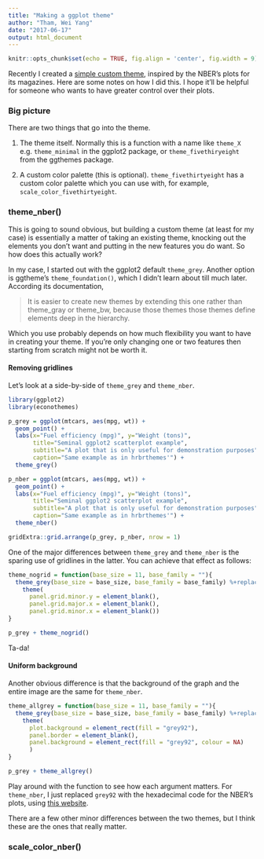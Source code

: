 ```yaml
---
title: "Making a ggplot theme"
author: "Tham, Wei Yang"
date: "2017-06-17"
output: html_document
---
```


```r
knitr::opts_chunk$set(echo = TRUE, fig.align = 'center', fig.width = 9)
```

Recently I created a [simple custom theme](https://github.com/weiyangtham/econothemes), inspired by the NBER's plots for its magazines. Here are some notes on how I did this. I hope it'll be helpful for someone who wants to have greater control over their plots. 

### Big picture
There are two things that go into the theme.

1. The theme itself. Normally this is a function with a name like `theme_X` e.g. `theme_minimal` in the ggplot2 package, or `theme_fivethiryeight` from the ggthemes package. 

2. A custom color palette (this is optional). `theme_fivethirtyeight` has a custom color palette which you can use with, for example, `scale_color_fivethirtyeight`. 

### theme_nber()
This is going to sound obvious, but building a custom theme (at least for my case) is essentially a matter of taking an existing theme, knocking out the elements you don't want and putting in the new features you do want. So how does this actually work?

In my case, I started out with the ggplot2 default `theme_grey`. Another option is ggtheme's `theme_foundation()`, which I didn't learn about till much later. According its documentation, 

> It is easier to create new themes by extending this one rather than theme_gray or theme_bw, because those themes those themes define elements deep in the hierarchy.

Which you use probably depends on how much flexibility you want to have in creating your theme. If you're only changing one or two features then starting from scratch might not be worth it. 

#### Removing gridlines

Let's look at a side-by-side of `theme_grey` and `theme_nber`. 

```r
library(ggplot2)
library(econothemes)

p_grey = ggplot(mtcars, aes(mpg, wt)) +
  geom_point() +
  labs(x="Fuel efficiency (mpg)", y="Weight (tons)",
       title="Seminal ggplot2 scatterplot example",
       subtitle="A plot that is only useful for demonstration purposes",
       caption="Same example as in hrbrthemes'") + 
  theme_grey()

p_nber = ggplot(mtcars, aes(mpg, wt)) +
  geom_point() +
  labs(x="Fuel efficiency (mpg)", y="Weight (tons)",
       title="Seminal ggplot2 scatterplot example",
       subtitle="A plot that is only useful for demonstration purposes",
       caption="Same example as in hrbrthemes'") + 
  theme_nber()

gridExtra::grid.arrange(p_grey, p_nber, nrow = 1)

```


One of the major differences between `theme_grey` and `theme_nber` is the sparing use of gridlines in the latter. You can achieve that effect as follows:

```r
theme_nogrid = function(base_size = 11, base_family = ""){
  theme_grey(base_size = base_size, base_family = base_family) %+replace%
    theme(
      panel.grid.minor.y = element_blank(),
      panel.grid.major.x = element_blank(),
      panel.grid.minor.x = element_blank())
}

p_grey + theme_nogrid()

```

Ta-da! 

#### Uniform background
Another obvious difference is that the background of the graph and the entire image are the same for `theme_nber`. 

```r
theme_allgrey = function(base_size = 11, base_family = ""){
  theme_grey(base_size = base_size, base_family = base_family) %+replace%
    theme(
      plot.background = element_rect(fill = "grey92"), 
      panel.border = element_blank(),
      panel.background = element_rect(fill = "grey92", colour = NA)
      )
}

p_grey + theme_allgrey()
```

Play around with the function to see how each argument matters. For `theme_nber`, I just replaced `grey92` with the hexadecimal code for the NBER's plots, using [this website](http://html-color-codes.info/colors-from-image/). 

There are a few other minor differences between the two themes, but I think these are the ones that really matter. 

### scale_color_nber()



